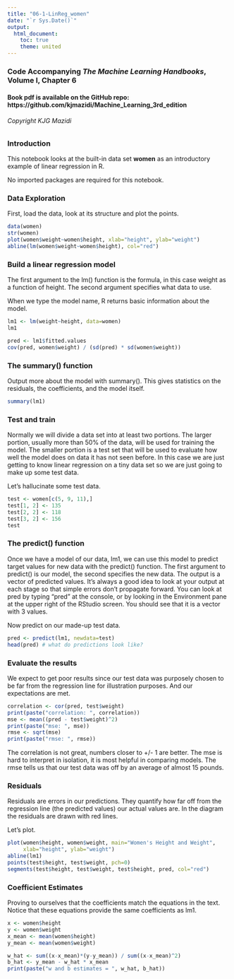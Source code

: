 ```yaml
---
title: "06-1-LinReg_women"
date: "`r Sys.Date()`"
output:
  html_document:
    toc: true
    theme: united
---
```


### Code Accompanying ***The Machine Learning Handbooks***, Volume I, Chapter 6

#### Book pdf is available on the GitHub repo: https://github.com/kjmazidi/Machine_Learning_3rd_edition

###### Copyright KJG Mazidi

### Introduction

This notebook looks at the built-in data set **women** as an introductory example of linear regression in R.

No imported packages are required for this notebook.


### Data Exploration

First, load the data, look at its structure and plot the points.


```r
data(women)
str(women)
plot(women$weight~women$height, xlab="height", ylab="weight")
abline(lm(women$weight~women$height), col="red")
```

### Build a linear regression model

The first argument to the lm() function is the formula, in this case weight as a function of height. The second argument specifies what data to use.

When we type the model name, R returns basic information about the model.

```r
lm1 <- lm(weight~height, data=women)
lm1
```

```r
pred <- lm1$fitted.values
cov(pred, women$weight) / (sd(pred) * sd(women$weight))
```

### The summary() function

Output more about the model with summary(). This gives statistics on the residuals, the coefficients, and the model itself. 

```r
summary(lm1)
```

### Test and train

Normally we will divide a data set into at least two portions. The larger portion, usually more than 50% of the data, will be used for training the model. The smaller portion is a test set that will be used to evaluate how well the model does on data it has not seen before. In this case we are just getting to know linear regression on a tiny data set so we are just going to make up some test data.


Let's hallucinate some test data.

```r
test <- women[c(5, 9, 11),]
test[1, 2] <- 135
test[2, 2] <- 118
test[3, 2] <- 156
test
```

### The predict() function

Once we have a model of our data, lm1, we can use this model to predict target values for new data with the predict() function. The first argument to predict() is our model, the second specifies the new data. The output is a vector of predicted values. It's always a good idea to look at your output at each stage so that simple errors don't propagate forward. You can look at pred by typing "pred" at the console, or by looking in the Environment pane at the upper right of the RStudio screen. You should see that it is a vector with 3 values.

Now predict on our made-up test data. 

```r
pred <- predict(lm1, newdata=test)
head(pred) # what do predictions look like?
```


### Evaluate the results

We expect to get poor results since our test data was purposely chosen to be far from the regression line for illustration purposes. And our expectations are met.

```r
correlation <- cor(pred, test$weight)
print(paste("correlation: ", correlation))
mse <- mean((pred - test$weight)^2)
print(paste("mse: ", mse))
rmse <- sqrt(mse)
print(paste("rmse: ", rmse))
```

The correlation is not great, numbers closer to +/- 1 are better. The mse is hard to interpret in isolation, it is most helpful in comparing models. The rmse tells us that our test data was off by an average of almost 15 pounds.

### Residuals

Residuals are errors in our predictions. They quantify how far off from the regression line (the predicted values) our actual values are. In the diagram the residuals are drawn with red lines. 

Let's plot.

```r
plot(women$height, women$weight, main="Women's Height and Weight", 
     xlab="height", ylab="weight")
abline(lm1)
points(test$height, test$weight, pch=0)
segments(test$height, test$weight, test$height, pred, col="red")
```

### Coefficient Estimates

Proving to ourselves that the coefficients match the equations in the text. Notice that these equations provide the same coefficients as lm1.

```r
x <- women$height
y <- women$weight
x_mean <- mean(women$height)
y_mean <- mean(women$weight)

w_hat <- sum((x-x_mean)*(y-y_mean)) / sum((x-x_mean)^2)
b_hat <- y_mean - w_hat * x_mean
print(paste("w and b estimates = ", w_hat, b_hat))
```

